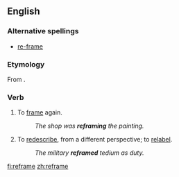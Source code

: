 ==English==

===Alternative spellings===
* [[re-frame]]

===Etymology===
From {{prefix|re|frame}}.

===Verb===
{{en-verb|refram|es}}

# To [[frame]] again.
#: ''The shop was '''reframing''' the painting.''
# To [[redescribe]], from a different perspective; to [[relabel]].
#: ''The military '''reframed''' tedium as duty.''

[[fi:reframe]]
[[zh:reframe]]